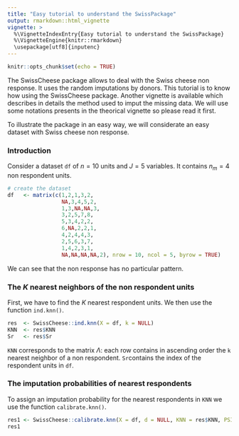 ```yaml
---
title: "Easy tutorial to understand the SwissPackage"
output: rmarkdown::html_vignette
vignette: >
  %\VignetteIndexEntry{Easy tutorial to understand the SwissPackage}
  %\VignetteEngine{knitr::rmarkdown}
  \usepackage[utf8]{inputenc}
---
```


```r
knitr::opts_chunk$set(echo = TRUE)
```

The SwissCheese package allows to deal with the Swiss cheese non response. It uses the random imputations by donors.
This tutorial is to know how using the SwissCheese package. Another vignette is available which describes in details the method used to imput the missing data. We will use some notations presents in the theorical vignette so please read it first.

To illustrate the package in an easy way, we will considerate an easy dataset with Swiss cheese non response.

### Introduction

Consider a dataset ``df`` of $n=10$ units and $J=5$ variables. It contains $n_m=4$ non respondent units. 

```r
# create the dataset
df   <- matrix(c(1,2,1,3,2,
                 NA,3,4,5,2,
                 1,3,NA,NA,3,
                 3,2,5,7,8,
                 5,3,4,2,2,
                 6,NA,2,2,1,
                 4,2,4,4,3,
                 2,5,6,3,7,
                 1,4,2,3,1,
                 NA,NA,NA,NA,2), nrow = 10, ncol = 5, byrow = TRUE)
```

We can see that the non response has no particular pattern.

### The $K$ nearest neighbors of the non respondent units

First, we have to find the $K$ nearest respondent units. We then use the function ``ind.knn()``.

```r
res  <- SwissCheese::ind.knn(X = df, k = NULL)
KNN  <- res$KNN
Sr   <- res$Sr
```

``KNN`` corresponds to the matrix $\Lambda$: each row contains in ascending order the ``k`` nearest neighbor of a non respondent. ``Sr``contains the index of the respondent units in ``df``.

### The imputation probabilities of nearest respondents

To assign an imputation probability for the nearest respondents in ``KNN`` we use the function ``calibrate.knn()``.

```r
res1 <- SwissCheese::calibrate.knn(X = df, d = NULL, KNN = res$KNN, PSI.init = NULL, k = NULL, max.iter = 1000, tolerance = 0.01)
res1 
```
















